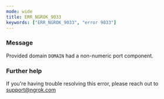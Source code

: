 ```yaml
---
mode: wide
title: ERR_NGROK_9033
keywords: ["ERR_NGROK_9033", "error 9033"]
---
```



### Message

Provided domain `DOMAIN` had a non-numeric port component.

<ErrorDetails />

### Further help

If you're having trouble resolving this error, please reach out to [support@ngrok.com](mailto:support@ngrok.com?subject=Help%20with%20ERR_NGROK_9033)
